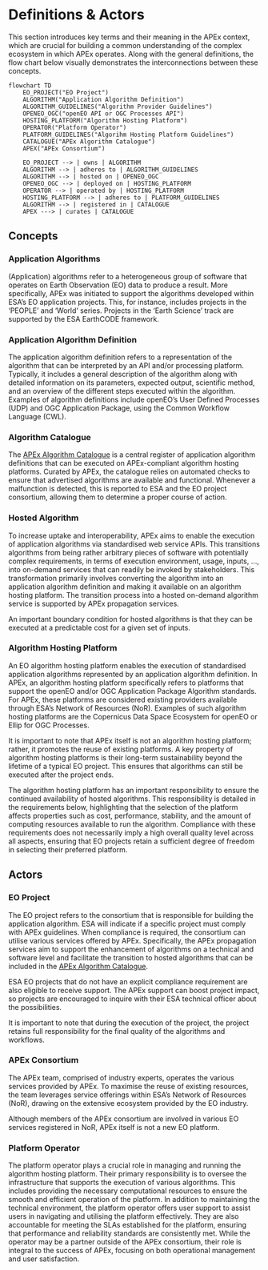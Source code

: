 # Definitions & Actors

This section introduces key terms and their meaning in the APEx context, which are crucial for building a common
understanding of the complex ecosystem in which APEx operates. Along with the general definitions, the flow chart below
visually demonstrates the interconnections between these concepts.

```mermaid
flowchart TD
    EO_PROJECT("EO Project")
    ALGORITHM("Application Algorithm Definition")
    ALGORITHM_GUIDELINES("Algorithm Provider Guidelines")
    OPENEO_OGC("openEO API or OGC Processes API")
    HOSTING_PLATFORM("Algorithm Hosting Platform")
    OPERATOR("Platform Operator")
    PLATFORM_GUIDELINES("Algorihm Hosting Platform Guidelines")
    CATALOGUE("APEx Algorithm Catalogue")
    APEX("APEx Consortium")

    EO_PROJECT --> | owns | ALGORITHM
    ALGORITHM --> | adheres to | ALGORITHM_GUIDELINES
    ALGORITHM --> | hosted on | OPENEO_OGC
    OPENEO_OGC --> | deployed on | HOSTING_PLATFORM
    OPERATOR --> | operated by | HOSTING_PLATFORM
    HOSTING_PLATFORM --> | adheres to | PLATFORM_GUIDELINES
    ALGORITHM --> | registered in | CATALOGUE
    APEX ---> | curates | CATALOGUE
```

## Concepts

### Application Algorithms
(Application) algorithms refer to a heterogeneous group of software that operates on Earth Observation (EO) data to
produce a result. More specifically, APEx was initiated to support the algorithms developed within ESA’s EO application
projects. This, for instance, includes projects in the ‘PEOPLE’ and ‘World’ series. Projects in the ‘Earth Science’
track are supported by the ESA EarthCODE framework.

### Application Algorithm Definition
The application algorithm definition refers to a representation of the algorithm that can be interpreted by an API
and/or processing platform. Typically, it includes a general description of the algorithm along with detailed
information on its parameters, expected output, scientific method, and an overview of the different steps executed
within the algorithm. Examples of algorithm definitions include openEO’s User Defined Processes (UDP) and OGC
Application Package, using the Common Workflow Language (CWL).

### Algorithm Catalogue
The [APEx Algorithm Catalogue](https://algorithms-catalogue.apex.esa.int/) is a central register of application algorithm definitions that can be executed on
APEx-compliant algorithm hosting platforms. Curated by APEx, the catalogue relies on automated checks to ensure that
advertised algorithms are available and functional. Whenever a malfunction is detected, this is reported to ESA and the
EO project consortium, allowing them to determine a proper course of action.

### Hosted Algorithm
To increase uptake and interoperability, APEx aims to enable the execution of application algorithms via standardised
web service APIs. This transitions algorithms from being rather arbitrary pieces of software with potentially complex
requirements, in terms of execution environment, usage, inputs, …, into on-demand services that can readily be invoked
by stakeholders. This transformation primarily involves converting the algorithm into an application algorithm
definition and making it available on an algorithm hosting platform. The transition process into a hosted on-demand
algorithm service is supported by APEx propagation services.

An important boundary condition for hosted algorithms is that they can be executed at a predictable cost for a given set
of inputs.

### Algorithm Hosting Platform
An EO algorithm hosting platform enables the execution of standardised application algorithms represented by an
application algorithm definition. In APEx, an algorithm hosting platform specifically refers to platforms that support
the openEO and/or OGC Application Package Algorithm standards. For APEx, these platforms are considered existing
providers available through ESA’s Network of Resources (NoR). Examples of such algorithm hosting platforms are the
Copernicus Data Space Ecosystem for openEO or Ellip for OGC Processes.

It is important to note that APEx itself is not an algorithm hosting platform; rather, it promotes the reuse of existing
platforms. A key property of algorithm hosting platforms is their long-term sustainability beyond the lifetime of a
typical EO project. This ensures that algorithms can still be executed after the project ends.

The algorithm hosting platform has an important responsibility to ensure the continued availability of hosted
algorithms. This responsibility is detailed in the requirements below, highlighting that the selection of the platform
affects properties such as cost, performance, stability, and the amount of computing resources available to run the
algorithm. Compliance with these requirements does not necessarily imply a high overall quality level across all
aspects, ensuring that EO projects retain a sufficient degree of freedom in selecting their preferred
platform.

## Actors

### EO Project
The EO project refers to the consortium that is responsible for building the application algorithm. ESA
will indicate if a specific project must comply with APEx guidelines. When compliance is required, the
consortium can utilise various services offered by APEx. Specifically, the APEx propagation services aim to support the
enhancement of algorithms on a technical and software level and facilitate the transition to hosted algorithms that can
be included in the [APEx Algorithm Catalogue](https://algorithms-catalogue.apex.esa.int/).

ESA EO projects that do not have an explicit compliance requirement are also eligible to receive support. The APEx
support can boost project impact, so projects are encouraged to inquire with their ESA technical officer about the
possibilities.

It is important to note that during the execution of the project, the project retains full responsibility
for the final quality of the algorithms and workflows.

### APEx Consortium
The APEx team, comprised of industry experts, operates the various services provided by APEx. To maximise the reuse of
existing resources, the team leverages service offerings within ESA’s Network of Resources (NoR), drawing on the
extensive ecosystem provided by the EO industry.

Although members of the APEx consortium are involved in various EO services registered in NoR, APEx itself is not a new
EO platform.

### Platform Operator
The platform operator plays a crucial role in managing and running the algorithm hosting platform. Their primary
responsibility is to oversee the infrastructure that supports the execution of various algorithms. This includes
providing the necessary computational resources to ensure the smooth and efficient operation of the platform. In
addition to maintaining the technical environment, the platform operator offers user support to assist users in
navigating and utilising the platform effectively. They are also accountable for meeting the SLAs established for the
platform, ensuring that performance and reliability standards are consistently met. While the operator may be a partner
outside of the APEx consortium, their role is integral to the success of APEx, focusing on both operational management
and user satisfaction.
